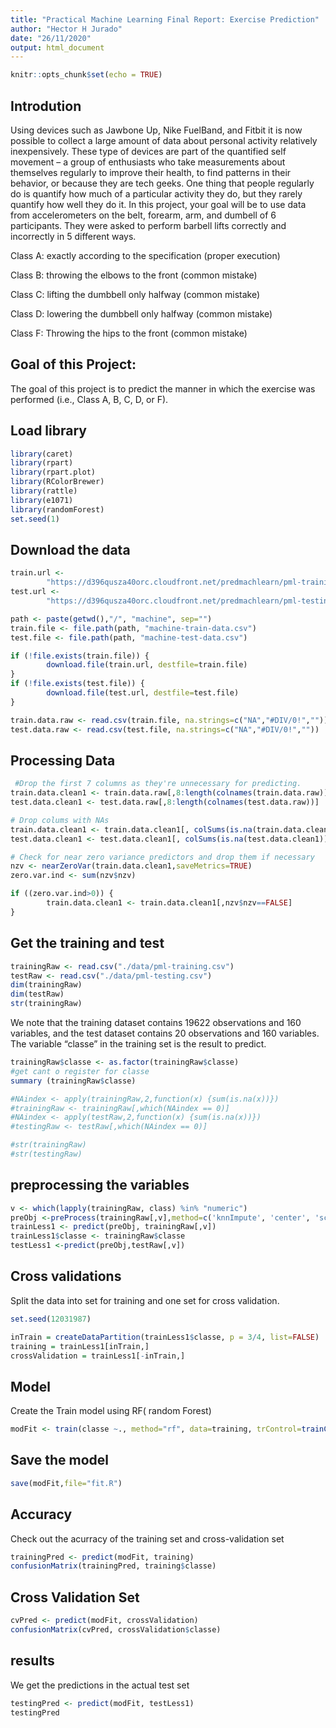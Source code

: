 ```yaml
---
title: "Practical Machine Learning Final Report: Exercise Prediction"
author: "Hector H Jurado"
date: "26/11/2020"
output: html_document
---
```


```r
knitr::opts_chunk$set(echo = TRUE)
```

## Introdution

Using devices such as Jawbone Up, Nike FuelBand, and Fitbit it is now possible to collect a large amount of data about personal activity relatively inexpensively. These type of devices are part of the quantified self movement – a group of enthusiasts who take measurements about themselves regularly to improve their health, to find patterns in their behavior, or because they are tech geeks. One thing that people regularly do is quantify how much of a particular activity they do, but they rarely quantify how well they do it. In this project, your goal will be to use data from accelerometers on the belt, forearm, arm, and dumbell of 6 participants. They were asked to perform barbell lifts correctly and incorrectly in 5 different ways. 


  Class A: exactly according to the specification (proper execution)

  Class B: throwing the elbows to the front (common mistake)

  Class C: lifting the dumbbell only halfway (common mistake)

  Class D: lowering the dumbbell only halfway (common mistake)

  Class F: Throwing the hips to the front (common mistake)


## Goal of this Project:

The goal of this project is to predict the manner in which the exercise was performed (i.e., Class A, B, C, D, or F). 


## Load library 
```r
library(caret)
library(rpart)
library(rpart.plot)
library(RColorBrewer)
library(rattle)
library(e1071)
library(randomForest)
set.seed(1)
```


## Download the data

```r
train.url <-
        "https://d396qusza40orc.cloudfront.net/predmachlearn/pml-training.csv"
test.url <- 
        "https://d396qusza40orc.cloudfront.net/predmachlearn/pml-testing.csv"

path <- paste(getwd(),"/", "machine", sep="")
train.file <- file.path(path, "machine-train-data.csv")
test.file <- file.path(path, "machine-test-data.csv")
```

```r
if (!file.exists(train.file)) {
        download.file(train.url, destfile=train.file)
}
if (!file.exists(test.file)) {
        download.file(test.url, destfile=test.file)
}

train.data.raw <- read.csv(train.file, na.strings=c("NA","#DIV/0!",""))
test.data.raw <- read.csv(test.file, na.strings=c("NA","#DIV/0!",""))
```

## Processing Data

```r
 #Drop the first 7 columns as they're unnecessary for predicting.
train.data.clean1 <- train.data.raw[,8:length(colnames(train.data.raw))]
test.data.clean1 <- test.data.raw[,8:length(colnames(test.data.raw))]

# Drop colums with NAs
train.data.clean1 <- train.data.clean1[, colSums(is.na(train.data.clean1)) == 0] 
test.data.clean1 <- test.data.clean1[, colSums(is.na(test.data.clean1)) == 0] 

# Check for near zero variance predictors and drop them if necessary
nzv <- nearZeroVar(train.data.clean1,saveMetrics=TRUE)
zero.var.ind <- sum(nzv$nzv)

if ((zero.var.ind>0)) {
        train.data.clean1 <- train.data.clean1[,nzv$nzv==FALSE]
}
```

## Get the training and test 


```r
trainingRaw <- read.csv("./data/pml-training.csv")
testRaw <- read.csv("./data/pml-testing.csv")
dim(trainingRaw)
dim(testRaw)
str(trainingRaw)
```
We note that the training dataset contains 19622 observations and 160 variables, and the test dataset contains 20 observations and 160 variables. The variable "classe" in the training set is the result to predict.

```r
trainingRaw$classe <- as.factor(trainingRaw$classe) 
#get cant o register for classe
summary (trainingRaw$classe)
```





```r
#NAindex <- apply(trainingRaw,2,function(x) {sum(is.na(x))}) 
#trainingRaw <- trainingRaw[,which(NAindex == 0)]
#NAindex <- apply(testRaw,2,function(x) {sum(is.na(x))}) 
#testingRaw <- testRaw[,which(NAindex == 0)]

#str(trainingRaw)
#str(testingRaw)

```
## preprocessing the variables

```r
v <- which(lapply(trainingRaw, class) %in% "numeric")
preObj <-preProcess(trainingRaw[,v],method=c('knnImpute', 'center', 'scale'))
trainLess1 <- predict(preObj, trainingRaw[,v])
trainLess1$classe <- trainingRaw$classe
testLess1 <-predict(preObj,testRaw[,v])
```

## Cross validations

Split the data into set for training and one set for cross validation.  

```r
set.seed(12031987)

inTrain = createDataPartition(trainLess1$classe, p = 3/4, list=FALSE)
training = trainLess1[inTrain,]
crossValidation = trainLess1[-inTrain,]
```

## Model

Create the Train model using RF( random Forest)

```r
modFit <- train(classe ~., method="rf", data=training, trControl=trainControl(method='cv'), number=5, allowParallel=TRUE )
```

## Save the model 

```r
save(modFit,file="fit.R")
```




## Accuracy 

Check out  the acurracy  of the training set and cross-validation set

```r
trainingPred <- predict(modFit, training)
confusionMatrix(trainingPred, training$classe)
```

## Cross Validation Set

```r
cvPred <- predict(modFit, crossValidation)
confusionMatrix(cvPred, crossValidation$classe)
```

## results 

We get the predictions in the actual test set

```r
testingPred <- predict(modFit, testLess1)
testingPred
```

